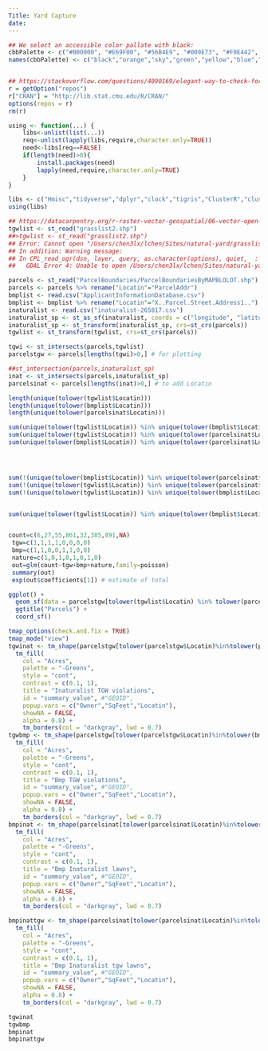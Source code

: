 ```yaml
---
Title: Yard Capture
date: 
---
```



```r
## We select an accessible color pallate with black:
cbbPalette <- c("#000000", "#E69F00", "#56B4E9", "#009E73", "#F0E442", "#0072B2", "#D55E00", "#CC79A7")
names(cbbPalette) <- c("black","orange","sky","green","yellow","blue","red","pink")


## https://stackoverflow.com/questions/4090169/elegant-way-to-check-for-missing-packages-and-install-them
r = getOption("repos") 
r["CRAN"] = "http://lib.stat.cmu.edu/R/CRAN/" 
options(repos = r)
rm(r)

using <- function(...) {
    libs<-unlist(list(...))
    req<-unlist(lapply(libs,require,character.only=TRUE))
    need<-libs[req==FALSE]
    if(length(need)>0){ 
        install.packages(need)
        lapply(need,require,character.only=TRUE)
    }
}

libs <- c("Hmisc","tidyverse","dplyr","clock","tigris","ClusterR","cluster","ggmap","ggplot2","rvest","showtext","sp","sf","tidycensus","tmap","icons","fontawesome")
using(libs)
```



```r

## https://datacarpentry.org/r-raster-vector-geospatial/06-vector-open-shapefile-in-r/
tgwlist <- st_read("grasslist2.shp")
##>tgwlist <- st_read("grasslist2.shp")
## Error: Cannot open "/Users/chen3lx/lchen/Sites/natural-yard/grasslist2.shp"; The source could be corrupt or not supported. See `st_drivers()` for a list of supported formats.
## In addition: Warning message:
## In CPL_read_ogr(dsn, layer, query, as.character(options), quiet,  :
##   GDAL Error 4: Unable to open /Users/chen3lx/lchen/Sites/natural-yard/grasslist2.shx or /Users/chen3lx/lchen/Sites/natural-yard/grasslist2.SHX. Set SHAPE_RESTORE_SHX config option to YES to restore or create it.

parcels <- st_read("ParcelBoundaries/ParcelBoundariesByMAPBLOLOT.shp")
parcels <- parcels %>% rename("Locatin"="ParcelAddr")
bmplist <- read.csv("ApplicantInformationDatabase.csv")
bmplist <- bmplist %>% rename("Locatin"="X..Parcel.Street.Address1..")
inaturalist <- read.csv("inaturalist-265817.csv")
inaturalist_sp <- st_as_sf(inaturalist, coords = c("longitude", "latitude"), crs = st_crs(tgwlist))
inaturalist_sp <- st_transform(inaturalist_sp, crs=st_crs(parcels))
tgwlist <- st_transform(tgwlist, crs=st_crs(parcels))

tgwi <- st_intersects(parcels,tgwlist)
parcelstgw <- parcels[lengths(tgwi)>0,] # for plotting 

##st_intersection(parcels,inaturalist_sp)
inat <- st_intersects(parcels,inaturalist_sp) 
parcelsinat <- parcels[lengths(inat)>0,] # to add Locatin 

length(unique(tolower(tgwlist$Locatin)))
length(unique(tolower(bmplist$Locatin)))
length(unique(tolower(parcelsinat$Locatin)))

sum(unique(tolower(tgwlist$Locatin)) %in% unique(tolower(bmplist$Locatin)))
sum(unique(tolower(tgwlist$Locatin)) %in% unique(tolower(parcelsinat$Locatin)))
sum(unique(tolower(bmplist$Locatin)) %in% unique(tolower(parcelsinat$Locatin)))




sum(!(unique(tolower(bmplist$Locatin)) %in% unique(tolower(parcelsinat$Locatin))))
sum(!(unique(tolower(tgwlist$Locatin)) %in% unique(tolower(parcelsinat$Locatin))))
sum(!(unique(tolower(tgwlist$Locatin)) %in% unique(tolower(bmplist$Locatin))))


sum(unique(tolower(tgwlist$Locatin)) %in% unique(tolower(bmplist$Locatin))&unique(tolower(tgwlist$Locatin)) %in% unique(tolower(parcelsinat$Locatin)))


count=c(6,27,55,861,32,385,891,NA)
 tgw=c(1,1,1,1,0,0,0,0)
 bmp=c(1,1,0,0,1,1,0,0)
 nature=c(1,0,1,0,1,0,1,0)
 out=glm(count~tgw+bmp+nature,family=poisson)
 summary(out)
 exp(out$coefficients[1]) # estimate of total 
```

```r
ggplot() + 
  geom_sf(data = parcelstgw[tolower(tgwlist$Locatin) %in% tolower(parcelsinat$Locatin),], size = 3, color = "black", fill = "cyan1") + 
  ggtitle("Parcels") + 
  coord_sf()
```

```r

tmap_options(check.and.fix = TRUE)
tmap_mode("view")
tgwinat <- tm_shape(parcelstgw[tolower(parcelstgw$Locatin)%in%tolower(parcelsinat$Locatin),], name="inaturalist tgw lawns") +
  tm_fill(
    col = "Acres",
    palette = "-Greens",
    style = "cont",
    contrast = c(0.1, 1),
    title = "Inaturalist TGW violations",
    id = "summary_value", #"GEOID",
    popup.vars = c("Owner","SqFeet","Locatin"),
    showNA = FALSE,
    alpha = 0.8) +
    tm_borders(col = "darkgray", lwd = 0.7)
tgwbmp <- tm_shape(parcelstgw[tolower(parcelstgw$Locatin)%in%tolower(bmplist$Locatin),], name="bmp tgw lawns") +
  tm_fill(
    col = "Acres",
    palette = "-Greens",
    style = "cont",
    contrast = c(0.1, 1),
    title = "Bmp TGW violations",
    id = "summary_value", #"GEOID",
    popup.vars = c("Owner","SqFeet","Locatin"),
    showNA = FALSE,
    alpha = 0.8) +
    tm_borders(col = "darkgray", lwd = 0.7)
bmpinat <- tm_shape(parcelsinat[tolower(parcelsinat$Locatin)%in%tolower(bmplist$Locatin),], name="bmp inaturalist lawns") +
  tm_fill(
    col = "Acres",
    palette = "-Greens",
    style = "cont",
    contrast = c(0.1, 1),
    title = "Bmp Inaturalist lawns",
    id = "summary_value", #"GEOID",
    popup.vars = c("Owner","SqFeet","Locatin"),
    showNA = FALSE,
    alpha = 0.8) +
    tm_borders(col = "darkgray", lwd = 0.7)

bmpinattgw <- tm_shape(parcelsinat[tolower(parcelsinat$Locatin)%in%tolower(bmplist$Locatin)&tolower(parcelsinat$Locatin)%in%tolower(parcelstgw$Locatin),], name="bmp inaturalist tgw lawns") +
  tm_fill(
    col = "Acres",
    palette = "-Greens",
    style = "cont",
    contrast = c(0.1, 1),
    title = "Bmp Inaturalist tgw lawns",
    id = "summary_value", #"GEOID",
    popup.vars = c("Owner","SqFeet","Locatin"),
    showNA = FALSE,
    alpha = 0.8) +
    tm_borders(col = "darkgray", lwd = 0.7)

tgwinat
tgwbmp
bmpinat
bmpinattgw
```

